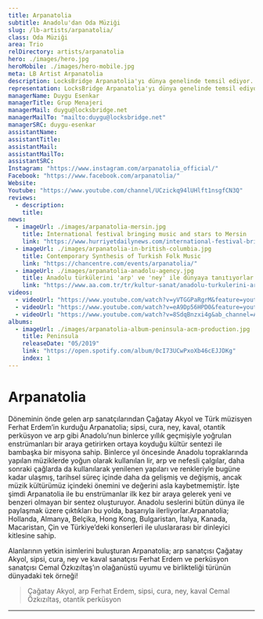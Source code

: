 ```yaml
---
title: Arpanatolia
subtitle: Anadolu'dan Oda Müziği
slug: /lb-artists/arpanatolia/
class: Oda Müziği
area: Trio
relDirectory: artists/arpanatolia
hero: ./images/hero.jpg
heroMobile: ./images/hero-mobile.jpg
meta: LB Artist Arpanatolia
description: LocksBridge Arpanatolia'yı dünya genelinde temsil ediyor.
representation: LocksBridge Arpanatolia'yı dünya genelinde temsil ediyor.
managerName: Duygu Esenkar
managerTitle: Grup Menajeri
managerMail: duygu@locksbridge.net
managerMailTo: "mailto:duygu@locksbridge.net"
managerSRC: duygu-esenkar
assistantName:
assistantTitle:
assistantMail:
assistantMailTo:
assistantSRC:
Instagram: "https://www.instagram.com/arpanatolia_official/"
Facebook: "https://www.facebook.com/arpanatolia/"
Website:
Youtube: "https://www.youtube.com/channel/UCzickq94lUHlft1nsgfCN3Q"
reviews:
  - description:
    title:
news:
  - imageUrl: ./images/arpanatolia-mersin.jpg
    title: International festival bringing music and stars to Mersin
    link: "https://www.hurriyetdailynews.com/international-festival-bringing-music-and-stars-to-mersin-46328"
  - imageUrl: ./images/arpanatolia-in-british-columbia.jpg
    title: Contemporary Synthesis of Turkish Folk Music
    link: "https://chancentre.com/events/arpanatolia/"
  - imageUrl: ./images/arpanatolia-anadolu-agency.jpg
    title: Anadolu türkülerini 'arp' ve 'ney' ile dünyaya tanıtıyorlar
    link: "https://www.aa.com.tr/tr/kultur-sanat/anadolu-turkulerini-arp-ve-ney-ile-dunyaya-tanitiyorlar/1684260"
videos:
  - videoUrl: "https://www.youtube.com/watch?v=yVTGGPaRgrM&feature=youtu.be&ab_channel=ARPANATOLIA"
  - videoUrl: "https://www.youtube.com/watch?v=eA9Dp56HPD0&feature=youtu.be&ab_channel=CanOzgun"
  - videoUrl: "https://www.youtube.com/watch?v=8SdqBnzxi4g&ab_channel=ARPANATOLIA"
albums:
  - imageUrl: ./images/arpanatolia-album-peninsula-acm-production.jpg
    title: Peninsula
    releaseDate: "05/2019"
    link: "https://open.spotify.com/album/0cI73UCwPxoXb46cEJJDKg"
    index: 1
---
```

# Arpanatolia

Döneminin önde gelen arp sanatçılarından Çağatay Akyol ve Türk müzisyen Ferhat Erdem’in kurduğu Arpanatolia; sipsi, cura, ney, kaval, otantik perküsyon ve arp gibi Anadolu’nun binlerce yıllık geçmişiyle yoğrulan enstrümanları bir araya getirirken ortaya koyduğu kültür sentezi ile bambaşka bir misyona sahip. Binlerce yıl öncesinde Anadolu topraklarında yapılan müziklerde yoğun olarak kullanılan lir, arp ve nefesli çalgılar, daha sonraki çağlarda da kullanılarak yenilenen yapıları ve renkleriyle bugüne kadar ulaşmış, tarihsel süreç içinde daha da gelişmiş ve değişmiş, ancak müzik kültürümüz içindeki önemini ve değerini asla kaybetmemiştir. İşte şimdi Arpanatolia ile bu enstrümanlar ilk kez bir araya gelerek yeni ve benzeri olmayan bir sentez oluşturuyor. Anadolu seslerini bütün dünya ile paylaşmak üzere çıktıkları bu yolda, başarıyla ilerliyorlar.Arpanatolia; Hollanda, Almanya, Belçika, Hong Kong, Bulgaristan, İtalya, Kanada, Macaristan, Çin ve Türkiye’deki konserleri ile uluslararası bir dinleyici kitlesine sahip.

Alanlarının yetkin isimlerini buluşturan Arpanatolia; arp sanatçısı Çağatay Akyol, sipsi, cura, ney ve kaval sanatçısı Ferhat Erdem ve perküsyon sanatçısı Cemal Özkızıltaş’ın olağanüstü uyumu ve birlikteliği türünün dünyadaki tek örneği!

> Çağatay Akyol, arp
Ferhat Erdem, sipsi, cura, ney, kaval
Cemal Özkızıltaş, otantik perküsyon

- - -
